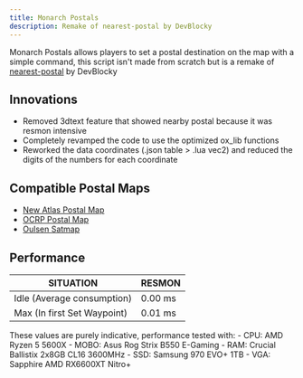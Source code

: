 ---
title: Monarch Postals
description: Remake of nearest-postal by DevBlocky
---

Monarch Postals allows players to set a postal destination on the map with a simple command, this script isn't made from scratch but is a remake of [nearest-postal](https://github.com/DevBlocky/nearest-postal) by DevBlocky

<GithubInfo 
  owner="Monarch-Development" 
  repo="mnr_postals" 
  className="border border-purple-600 rounded-md p-4 bg-gradient-to-r from-purple-600 to-black no-underline"
/>

## Innovations
- Removed 3dtext feature that showed nearby postal because it was resmon intensive
- Completely revamped the code to use the optimized ox_lib functions
- Reworked the data coordinates (.json table > .lua vec2) and reduced the digits of the numbers for each coordinate

## Compatible Postal Maps
- [New Atlas Postal Map](https://forum.cfx.re/t/release-postal-code-map-minimap-new-improved-v1-3/147458)
- [OCRP Postal Map](https://forum.cfx.re/t/ocrp-postal-and-minimap-server-side/992775)
- [Oulsen Satmap](https://forum.cfx.re/t/release-free-high-resolution-satellite-map-with-custom-postals/2503527)

## Performance

| **SITUATION**                | **RESMON** |
| ---------------------------- | ---------- |
| Idle (Average consumption)   | 0.00 ms    |
| Max (In first Set Waypoint)  | 0.01 ms    |

<Callout title="ATTENTION" type="warn">
  These values are purely indicative, performance tested with:
  - CPU: AMD Ryzen 5 5600X
  - MOBO: Asus Rog Strix B550 E-Gaming
  - RAM: Crucial Ballistix 2x8GB CL16 3600MHz
  - SSD: Samsung 970 EVO+ 1TB
  - VGA: Sapphire AMD RX6600XT Nitro+
</Callout>
